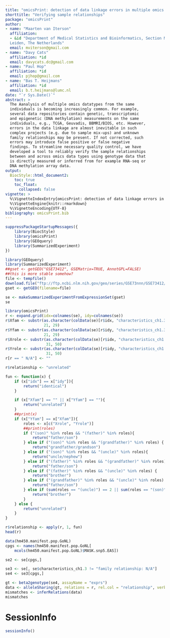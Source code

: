 ```yaml
---
title: "omicsPrint: detection of data linkage errors in multiple omics studies"
shorttitle: "Verifying sample relationships"
package: "omicsPrint"
author: 
- name: "Maarten van Iterson"
  affiliation: 
  - &id "Department of Medical Statistics and Bioinformatics, Section Moleculair Epidemiology, Leiden University Medical Center,
  Leiden, The Netherlands"  
  email: mviterson@gmail.com
- name: "Davy Cats"
  affiliation: *id  
  email: davycats.dc@gmail.com
- name: "Paul Hop"
  affiliation: *id    
  email: pjhop@gmail.com  
- name: "Bas T. Heijmans"
  affiliation: *id    
  email: b.t.heijmans@lumc.nl
date: "`r Sys.Date()`"
abstract: >
  The Aanalysis of multiple omics datatypes from the same
  individuals is becoming increasingly common. For example,
  several data repositories contain genetic, transcriptomic
  and epigenetic (DNA methylation) measurements on the same
  individuals, e.g., TCGA, Geuvadis, BBMRI/BIOS, etc. However,
  errors in the data linkage are almost inevitable in such
  complex projects (e.g. due to sample mix-ups) and unknown
  family relationships may be present. If not corrected, such
  errors may introduce false positive or false negative
  findings. To streamline necessary quality control, we have
  developed a tool to reliably verify the sample relationships
  between and across omics data types using genotype data that
  is directly measured or inferred from for example RNA-seq or
  DNA methylation array data.    	  
output: 
  BiocStyle::html_document2:
    toc: true
    toc_float:
      collapsed: false
vignette: >
  %\VignetteIndexEntry{omicsPrint: detection of data linkage errors in multiple omics studies}
  %\VignetteEngine{knitr::rmarkdown}
  %\VignetteEncoding{UTF-8}
bibliography: omicsPrint.bib
---
```


```r
suppressPackageStartupMessages({
    library(BiocStyle)
    library(omicsPrint)
    library(GEOquery)
    library(SummarizedExperiment)
})
```
	

```r
library(GEOquery)
library(SummarizedExperiment)
##gset <- getGEO("GSE73412", GSEMatrix=TRUE, AnnotGPL=FALSE)
##this is more stable somehow?
file <- tempfile()
download.file("ftp://ftp.ncbi.nlm.nih.gov/geo/series/GSE73nnn/GSE73412/matrix/GSE73412_series_matrix.txt.gz", file)
gset <- getGEO(filename=file)

se <- makeSummarizedExperimentFromExpressionSet(gset)
se
```
	
```r
library(omicsPrint)
r <- expand.grid(idx=colnames(se), idy=colnames(se))
r$Xfam <- substr(as.character(colData(se)[r$idx, "characteristics_ch1.3"]),
                 21, 29)
r$Yfam <- substr(as.character(colData(se)[r$idy, "characteristics_ch1.3"]),
                 21, 29)
r$Xrole <- substr(as.character(colData(se)[r$idx, "characteristics_ch1.3"]),
                  31, 50)
r$Yrole <- substr(as.character(colData(se)[r$idy, "characteristics_ch1.3"]),
                  31, 50)
r[r == " N/A"] <- ""

r$relationship <- "unrelated"

fun <- function(x) {
    if (x["idx"] == x["idy"]){
        return("identical")
    }

    if (x["Xfam"] == "" || x["Yfam"] == ""){
        return("unrelated")
    }
    ##print(x)
    if (x["Yfam"] == x["Xfam"]){
        roles <- x[c("Xrole", "Yrole")]
        ##print(roles)
        if ("(son)" %in% roles && "(father)" %in% roles){
            return("father/son")
        } else if ("(son)" %in% roles && "(grandfather)" %in% roles) {
            return("grandfather/grandson")
        } else if ("(son)" %in% roles && "(uncle)" %in% roles){
            return("uncle/nephew")
        } else if ("(father)" %in% roles && "(grandfather)" %in% roles) {
            return("father/son")
        } else if ("(father)" %in% roles && "(uncle)" %in% roles) {
            return("brother")
        } else if ("(grandfather)" %in% roles && "(uncle)" %in% roles) {
            return("father/son")
        } else if (sum(roles == "(uncle)") == 2 || sum(roles == "(son)") == 2) {
            return("brother")
        }
    } else {
        return("unrelated")
    }
}

r$relationship <- apply(r, 1, fun)
head(r)
```

```r
data(hm450.manifest.pop.GoNL)
cpgs <- names(hm450.manifest.pop.GoNL[
    mcols(hm450.manifest.pop.GoNL)$MASK.snp5.EAS])

se2 <- se[cpgs,]

se3 <- se[, se$characteristics_ch1.3 != "family relationship: N/A"]
se4 <- se3[cpgs,]

gt <- beta2genotype(se4, assayName = "exprs")
data <- alleleSharing(gt, relations = r, rel.col = "relationship", verbose = TRUE)
mismatches <- inferRelations(data)
mismatches
```

# SessionInfo #

```r
sessionInfo()
```


